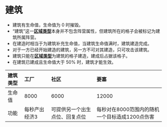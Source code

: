 # 建筑

- 建筑有生命值，生命值为 0 时摧毁。
- “建筑”这一[**区域类型**](../map/placetype)本身并不包含阵营属性，但建筑所在的格子会被标记为建筑所属阵营。
- 在建造时相当于为建筑补充生命值，当建筑生命值满时，建筑建造完成。
- 对于一方已经开始建造的建筑，另一方不可对其建造，只可攻击该建筑。
- 建筑只能在[**区域类型**](../map/placetype)为建筑的格子建造，建成后占据该格子。
- 在建筑已建成且生命值大于 50% 时，建筑才能生效。

| 建筑类型 | 工厂          | 社区                           | 要塞                                           |
| :------- | :------------ | :----------------------------- | :--------------------------------------------- |
| 生命值   | 8000          | 6000                           | 12000                                          |
| 功能     | 每秒产出经济3 | 可提供另一个出生点位、回复点位 | 每秒对在8000范围内的随机一个目标造成1200点伤害 |